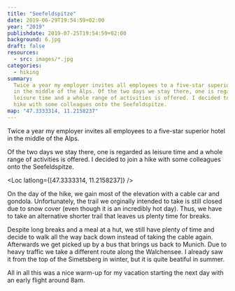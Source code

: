 ```yaml
---
title: "Seefeldspitze"
date: 2019-06-29T19:54:59+02:00
year: "2019"
publishdate: 2019-07-25T19:54:59+02:00
background: 6.jpg
draft: false
resources:
  - src: images/*.jpg
categories:
  - hiking
summary:
  Twice a year my employer invites all employees to a five-star superior hotel
  in the middle of the Alps. Of the two days we stay there, one is regarded as
  leisure time and a whole range of activities is offered. I decided to join a
  hike with some colleagues onto the Seefeldspitze.
map: "47.3333314, 11.2158237"
---
```


Twice a year my employer invites all employees to a five-star superior hotel in
the middle of the Alps.

<Rimg src="2.jpg" caption="The view from my room's balcony." />

<Rimg
  src="3.jpg"
  caption="The room I stayed in was twice as big as my flat in Munich."
/>

<Rimg src="1.jpg" alt="The hotel's pool" />

Of the two days we stay there, one is regarded as leisure time and a whole range
of activities is offered. I decided to join a hike with some colleagues onto the
Seefeldspitze.

<Loc latlong={[47.3333314, 11.2158237]} />

On the day of the hike, we gain most of the elevation with a cable car and
gondola. Unfortunately, the trail we orginally intended to take is still closed
due to snow cover (even though it is an incredibly hot day). Thus, we have to
take an alternative shorter trail that leaves us plenty time for breaks.

<Rimg src="4.jpg" caption="The view from the Seefeldspitze" />

<Rimg src="6.jpg" alt="The view from the Seefeldspitze" />

Despite long breaks and a meal at a hut, we still have plenty of time and decide
to walk all the way back down instead of taking the cable again. Afterwards we
get picked up by a bus that brings us back to Munich. Due to heavy traffic we
take a different route along the Walchensee. I already saw it from the top of
the <Link to="190126-simetsberg">Simetsberg</Link> in winter, but it is quite
beatiful in summer.

All in all this was a nice warm-up for my vacation starting the next day with an
early flight around 8am.

<Nextday />
